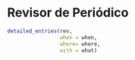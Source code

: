 \faIcon{user-edit} Revisor de Periódico
==================================

```r
detailed_entries(rev, 
                 when = when,
                 where= where,
                 with = what)

```

